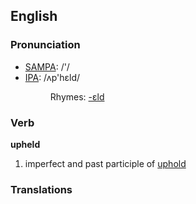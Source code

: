 ==English==

===Pronunciation===
*[[w:SAMPA|SAMPA]]: /'/
*[[w:IPA|IPA]]: /ʌp'hεld/
*:Rhymes: [[Rhymes:English:-ɛld|-ɛld]]

===Verb===
'''upheld'''

#imperfect and past participle of [[uphold]]
===Translations===